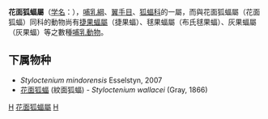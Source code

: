 {{Unreferenced|time=2019-04-10T10:10:09+00:00}}
{{Automatic taxobox
| taxon = Styloctenium
| authority = Styloctenium Matschie, 1899
}}

'''花面狐蝠屬'''（[[学名|学名]]：{{lang|la|''Styloctenium''}}），[[哺乳綱|哺乳綱]]、[[翼手目|翼手目]]、[[狐蝠科|狐蝠科]]的一屬，而與花面狐蝠屬（花面狐蝠）同科的動物尚有[[捷果蝠屬|捷果蝠屬]]（捷果蝠）、毬果蝠屬（布氏毬果蝠）、灰果蝠屬（灰果蝠）等之數種[[哺乳動物|哺乳動物]]。

==下属物种==
* ''Styloctenium mindorensis'' Esselstyn, 2007
* [[花面狐蝠|花面狐蝠]] (紋面狐蝠) - ''Styloctenium wallacei'' (Gray, 1866)

{{taxonbar}}
[[Category:狐蝠科|H]]
[[Category:花面狐蝠屬|]]
[[Category:1899年描述的分类群|H]]